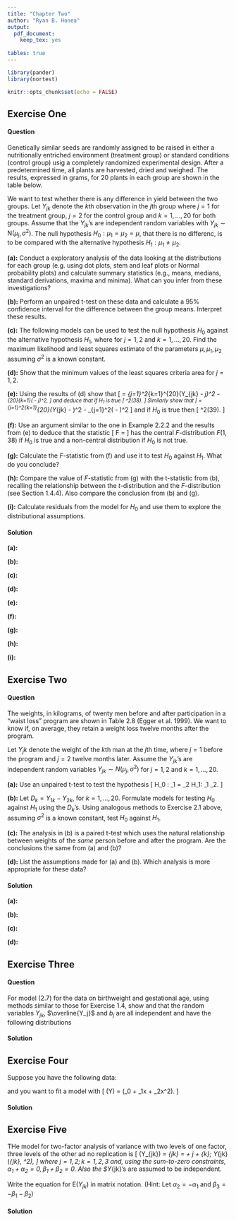 ```yaml
---
title: "Chapter Two"
author: "Ryan B. Honea"
output:
  pdf_document:
    keep_tex: yes
    
tables: true
---
```


```r
library(pander)
library(nortest)
```

```r
knitr::opts_chunk$set(echo = FALSE)
```
## Exercise One
#### Question
Genetically similar seeds are randomly assigned to be raised in either a nutritionally entriched environment (treatment group) or standard conditions (control group) usig a completely randomized experimental design. After a predetermined time, all plants are harvested, dried and weighed. The results, expressed in grams, for 20 plants in each group are shown in the table below.

\begin{center}
\begin{tabular}{@{}cccc@{}}
\toprule
\multicolumn{2}{c}{Treatment Group} & \multicolumn{2}{c}{Control Group} \\ \midrule
4.81             & 5.36             & 4.17            & 4.66            \\
4.17             & 3.48             & 3.05            & 5.58            \\
4.41             & 4.69             & 5.18            & 3.66            \\
3.59             & 4.44             & 4.01            & 4.50            \\
5.87             & 4.89             & 6.11            & 3.90            \\
3.83             & 4.71             & 4.10            & 4.61            \\
6.03             & 5.48             & 5.17            & 5.62            \\
4.98             & 4.32             & 3.57            & 4.53            \\
4.90             & 5.15             & 5.33            & 6.05            \\
5.75             & 6.34             & 5.59            & 5.14            \\ \bottomrule
\end{tabular}
\end{center}

We want to test whether there is any difference in yield between the two groups. Let $Y_{jk}$ denote the $k$th observation in the $j$th group where $j = 1$ for the treatment group, $j = 2$ for the control group and $k = 1,...,20$ for both groups. Assume that the $Y_{jk}$'s are independent random variables with $Y_{jk} \sim \text{N}(\mu_j, \sigma^2)$. The null hypothesis $H_0: \mu_1 = \mu_2 = \mu$, that there is no differenc, is to be compared with the alternative hypothesis $H_1 : \mu_1 \neq \mu_2$.

**(a):** Conduct a exploratory analysis of the data looking at the distributions for each group (e.g. using dot plots, stem and leaf plots or Normal probability plots) and calculate summary statistics (e.g., means, medians, standard derivations, maxima and minima). What can you infer from these investigations?

**(b):** Perform an unpaired t-test on these data and calculate a 95\% confidence interval for the difference between the group means. Interpret these results.

**(c):** The following models can be used to test the null hypothesis $H_0$ against the alternative hypothesis $H_1$, where
\begin{align*}
H_0 : E(Y_{jk}) &= \mu;\quad Y_{jk} \sim \text{N}(\mu, \sigma^2),\\
H_1 : E(Y_{jk}) &= \mu_j;\quad Y_{jk} \sim \text{N}(\mu_j, \sigma^2),
\end{align*}
for $j = 1,2$ and $k = 1,...,20$. Find the maximum likelihood and least squares estimate of the parameters $\mu, \mu_1, \mu_2$ assuming $\sigma^2$ is a known constant.

**(d):** Show that the minimum values of the least squares criteria area
\begin{align*}
\text{for } H_0, \quad \hat{S_0} &=  \sum \sum (Y_{jk} - \overline{Y})^2, \text{ where } \overline{Y} = \sum_{j=1}^2\sum_{k=1}^K Y_{jk}/40;\\
\text{for } H_1, \quad \hat{S_1} &= \sum \sum (Y_{jk} - \overline{Y_j})^2, \text{ where } \sum_{k=1}^K Y_{jk}/40;
\end{align*}
for $j = 1,2$.



**(e):** Using the results of (d) show that
\[
\frac{1}{\sigma^2}\hat{S_1} = \frac{1}{\sigma^2}\sum_{j=1}^2\sum_{k=1}^{20}(Y_{jk} - \mu_j)^2 - \frac{20}{\sigma^2}\sum^{20}_{k=1}(\overline{Y_j} - \mu_j)^2,
\]
and deduce that if $H_1$ is true
\[
\frac{1}{\sigma^2}\hat{S_1} \sim \chi^2(38).
\]
Similarly show that
\[
\frac{1}{\sigma^2}\hat{S_0} = \frac{1}{\sigma^2}\sum_{j=1}^2\sum_{k=1}^{20}(Y_{jk} - \mu)^2 - \frac{40}{\sigma^2}\sum_{j=1}^2(\overline{Y} - \mu)^2
\]
and if $H_0$ is true then
\[
\frac{1}{\sigma^2}\hat{S_0} \sim \chi^2(39).
\]


**(f):** Use an argument similar to the one in Example 2.2.2 and the results from (e) to deduce that the statistic
\[ 
F = \frac{\hat{S_0} - \hat{S_1}}{\hat{S_1}/38}
\]
has the central $F$-distribution $F(1,38)$ if $H_0$ is true and a non-central distribution if $H_0$ is not true.

**(g):** Calculate the $F$-statistic from (f) and use it to test $H_0$ against $H_1$. What do you conclude?

**(h):** Compare the value of $F$-statistic from (g) with the t-statistic from (b), recalling the relationship between the $t$-distribution and the $F$-distribution (see Section 1.4.4). Also compare the conclusion from (b) and (g).

**(i):** Calculate residuals from the model for $H_0$ and use them to explore the distributional assumptions.


#### Solution
**(a):**

**(b):**

**(c):**

**(d):**

**(e):**

**(f):**

**(g):**

**(h):**

**(i):**

## Exercise Two
#### Question
The weights, in kilograms, of twenty men before and after participation in a "waist loss" program are shown in Table 2.8 (Egger et al. 1999). We want to know if, on average, they retain a weight loss twelve months after the program.

\begin{center}
\begin{tabular}{@{}ccccccc@{}}
\toprule
Man & Before & After &  & Man & Before & After \\ \cmidrule(r){1-3} \cmidrule(l){5-7} 
1   & 100.8  & 97    &  & 11  & 105    & 105   \\
2   & 102    & 107.5 &  & 12  & 85     & 82.4  \\
3   & 105.9  & 97    &  & 13  & 107.2  & 98.2  \\
4   & 108    & 108   &  & 14  & 80     & 83.6  \\
5   & 92     & 84    &  & 15  & 115.1  & 115   \\
6   & 116.7  & 111.5 &  & 16  & 103.5  & 103   \\
7   & 110.2  & 102.5 &  & 17  & 82     & 80    \\
8   & 135    & 127.5 &  & 18  & 101.5  & 101.5 \\
9   & 123.5  & 118.5 &  & 19  & 103.5  & 102.6 \\
10  & 95     & 94.2  &  & 20  & 93     & 93    \\ \bottomrule
\end{tabular}
\end{center}

Let $Y_jk$ denote the weight of the $k$th man at the $j$th time, where $j = 1$ before the program and $j = 2$ twelve months later. Assume the $Y_{jk}$'s are independent random variables $Y_{jk} \sim N(\mu_j, \sigma^2)$ for $j = 1,2$ and $k = 1,...,20$.

**(a):** Use an unpaired t-test to test the hypothesis
\[
H_0 : \mu_1 = \mu_2 \quad \text{versus} \quad H_1: \mu_1 \neq \mu_2.
\]

**(b):** Let $D_k = Y_{1k} - Y_{2k}$, for $k = 1,...,20$. Formulate models for testing $H_0$ against $H_1$ using the $D_k$'s. Using analogous methods to Exercise 2.1 above, assuming $\sigma^2$ is a known constant, test $H_0$ against $H_1$.

**(c):** The analysis in (b) is a paired t-test which uses the natural relationship between weights of the *same* person before and after the program. Are the conclusions the same from (a) and (b)?

**(d):** List the assumptions made for (a) and (b). Which analysis is more appropriate for these data?


#### Solution
**(a):**

**(b):**

**(c):**

**(d):**


## Exercise Three
#### Question
For model (2.7) for the data on birthweight and gestational age, using methods similar to those for Exercise 1.4, show
\begin{align*}
\hat{S_1} &= \sum_{j=1}^J\sum_{k=1}^K(Y_{jk} - a_j - b_jx_{jk})^2\\
 &= \sum_{j=1}^J\sum_{k=1}^K[(Y_{jk} - (a_j + \beta_jx_{jk})]^2 - K\sum_{j=1}^J(\overline{Y_j} - \alpha_j - \beta_j\overline{x_j})^2\\
 &-\sum_{j=1}^J(b_j - \beta_j)^2(\sum_{k=1}^K x_{jk}^2 - K\overline{x_j^2})
\end{align*} and that the random variables $Y_{jk}$, $\overline{Y_j}$ and $b_j$ are all independent and have the following distributions
\begin{align*}
Y_{jk} &\sim \text{N}(\alpha_j + \beta_jx_{jk}, \sigma^2),   \\
\overline{Y_j} &\sim \text{N}(\alpha_j + \beta_j\overline{x_j}, \sigma^2/K),    \\
b_j &\sim \text{N}(\beta_j, \sigma^2/(\sum_{k=1}^K x_{jk}^2 - K\overline{x^2_j})).
\end{align*}

#### Solution


## Exercise Four
Suppose you have the following data:
\begin{center}
\begin{tabular}{lrrrrrr}
\hline
x: & 1.0  & 1.2  & 1.4  & 1.6  & 1.8  & 2.0   \\
y: & 3.15 & 4.85 & 6.50 & 7.20 & 8.25 & 16.50 \\ \hline
\end{tabular}
\end{center}
and you want to fit a model with
\[
\text{E}(Y) = \ln(\beta_0 + \beta_1x + \beta_2x^2).
\]


#### Solution



## Exercise Five
THe model for two-factor analysis of variance with two levels of one factor, three levels of the other ad no replication is
\[
\text{E}(Y_{jk}) = \mu_{jk} = \mu + \alpha_j + \beta_{k}; \quad \quad Y_{jk} \sim \text{N}(\mu_{jk}, \sigma^2),
\]
where $j = 1,2; k = 1,2,3$ and, using the sum-to-zero constraints, $\alpha_1 + \alpha_2 = 0, \beta_1 + \beta_2 = 0$. Also the $Y_{jk}'s are assumed to be independent.

Write the equation for $\text{E}(Y_{jk})$ in matrix notation. (Hint: Let $\alpha_2 = -\alpha_1$ and $\beta_3 = -\beta_1 - \beta_2$)

#### Solution
